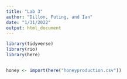```yaml
---
title: "Lab 3"
author: "Dillon, Futing, and Ian"
date: "1/31/2022"
output: html_document
---
```

```r
library(tidyverse)
library(rio)
library(here)


honey <- import(here("honeyproduction.csv"))

```

